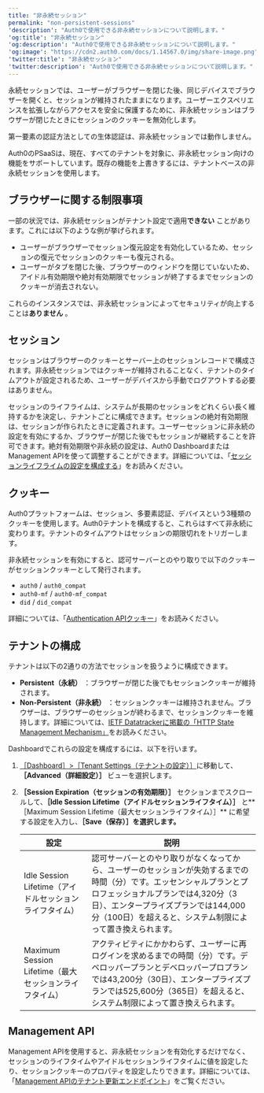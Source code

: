 ```yaml
---
title: "非永続セッション"
permalink: "non-persistent-sessions"
'description': "Auth0で使用できる非永続セッションについて説明します。"
'og:title': "非永続セッション"
'og:description': "Auth0で使用できる非永続セッションについて説明します。"
'og:image': "https://cdn2.auth0.com/docs/1.14567.0/img/share-image.png"
'twitter:title': "非永続セッション"
'twitter:description': "Auth0で使用できる非永続セッションについて説明します。"
---
```


永続セッションでは、ユーザーがブラウザーを閉じた後、同じデバイスでブラウザーを開くと、セッションが維持されたままになります。ユーザーエクスペリエンスを拡張しながらアクセスを安全に保護するために、非永続セッションはブラウザーが閉じたときにセッションのクッキーを無効化します。

<Warning>

第一要素の認証方法としての生体認証は、非永続セッションでは動作しません。

</Warning>

<Callout icon="file-lines" color="#0EA5E9" iconType="regular">

Auth0のPSaaSは、現在、すべてのテナントを対象に、非永続セッション向けの機能をサポートしています。既存の機能を上書きするには、テナントベースの非永続セッションを使用します。

</Callout>

## ブラウザーに関する制限事項

一部の状況では、非永続セッションがテナント設定で適用**できない** ことがあります。これには以下のような例が挙げられます。

* ユーザーがブラウザーでセッション復元設定を有効化しているため、セッションの復元でセッションのクッキーも復元される。
* ユーザーがタブを閉じた後、ブラウザーのウィンドウを閉じていないため、アイドル有効期限や絶対有効期限でセッションが終了するまでセッションのクッキーが消去されない。

<Callout icon="file-lines" color="#0EA5E9" iconType="regular">

これらのインスタンスでは、非永続セッションによってセキュリティが向上することは**ありません** 。

</Callout>

## セッション

セッションはブラウザーのクッキーとサーバー上のセッションレコードで構成されます。非永続セッションではクッキーが維持されることなく、テナントのタイムアウトが設定されるため、ユーザーがデバイスから手動でログアウトする必要はありません。

セッションのライフライムは、システムが長期のセッションをどれくらい長く維持するかを決定し、テナントごとに構成できます。セッションの絶対有効期限は、セッションが作られたときに定義されます。ユーザーセッションに非永続の設定を有効にするか、ブラウザーが閉じた後でもセッションが継続することを許可できます。絶対有効期限や非永続の設定は、<Tooltip data-tooltip-id="react-containers-DefinitionTooltip-0" href="/docs/ja-jp/glossary?term=auth0-dashboard" tip="Auth0 Dashboard: サービスを構成するためのAuth0の主製品。" cta="用語集の表示">Auth0 Dashboard</Tooltip>または<Tooltip data-tooltip-id="react-containers-DefinitionTooltip-0" href="/docs/ja-jp/glossary?term=management-api" tip="Management API: 顧客が管理タスクを実行できるようにするための製品。" cta="用語集の表示">Management API</Tooltip>を使って調整することができます。詳細については、「[セッションライフライムの設定を構成する](/docs/ja-jp/manage-users/sessions/configure-session-lifetime-settings)」をお読みください。

## クッキー

Auth0プラットフォームは、セッション、多要素認証、デバイスという3種類のクッキーを使用します。Auth0テナントを構成すると、これらはすべて非永続に変わります。テナントのタイムアウトはセッションの期限切れをトリガーします。

非永続セッションを有効にすると、認可サーバーとのやり取りで以下のクッキーがセッションクッキーとして発行されます。

* `auth0` / `auth0_compat`
* `auth0-mf` / `auth0-mf_compat`
* `did` / `did_compat`

詳細については、「[Authentication APIクッキー](/docs/ja-jp/manage-users/cookies/authentication-api-cookies)」をお読みください。

## テナントの構成

テナントは以下の2通りの方法でセッションを扱うように構成できます。

* **Persistent（永続）** ：ブラウザーが閉じた後でもセッションクッキーが維持されます。
* **Non-Persistent（非永続）** ：セッションクッキーは維持されません。ブラウザーは、ブラウザーのセッションが終わるまで、セッションクッキーを維持します。詳細については、[IETF Datatrackerに掲載の「HTTP State Management Mechanism」](https://datatracker.ietf.org/doc/rfc2109/)をお読みください。

Dashboardでこれらの設定を構成するには、以下を行います。

1. [［Dashboard］>［Tenant Settings（テナントの設定）］](https://manage.auth0.com/#/tenant)に移動して、**［Advanced（詳細設定）］** ビューを選択します。
2. **［Session Expiration（セッションの有効期限）］** セクションまでスクロールして、**［Idle Session Lifetime（アイドルセッションライフタイム）］** と**［Maximum Session Lifetime（最大セッションライフタイム）］** に希望する設定を入力し、**［Save（保存）］を選択します。**

   <table class="table"><thead>
   <tr>
   <th><strong>設定</strong></th>
   <th><strong>説明</strong></th>
   </tr>
   </thead>
   <tbody>
   <tr>
   <td>Idle Session Lifetime（アイドルセッションライフタイム）</td>
   <td>認可サーバーとのやり取りがなくなってから、ユーザーのセッションが失効するまでの時間（分）です。エッセンシャルプランとプロフェッショナルプランでは4,320分（3日）、エンタープライズプランでは144,000分（100日）を超えると、システム制限によって置き換えられます。</td>
   </tr>
   <tr>
   <td>Maximum Session Lifetime（最大セッションライフタイム）</td>
   <td>アクティビティにかかわらず、ユーザーに再ログインを求めるまでの時間（分）です。デベロッパープランとデベロッパープロプランでは43,200分（30日）、エンタープライズプランでは525,600分（365日）を超えると、システム制限によって置き換えられます。</td>
   </tr>
   </tbody>
   </table>

## Management API

Management APIを使用すると、非永続セッションを有効化するだけでなく、セッションのライフタイムやアイドルセッションライフタイムに値を設定したり、セッションクッキーのプロパティを設定したりできます。詳細については、「[Management APIのテナント更新エンドポイント](https://auth0.com/docs/api/management/v2/tenants/patch-settings)」をご覧ください。